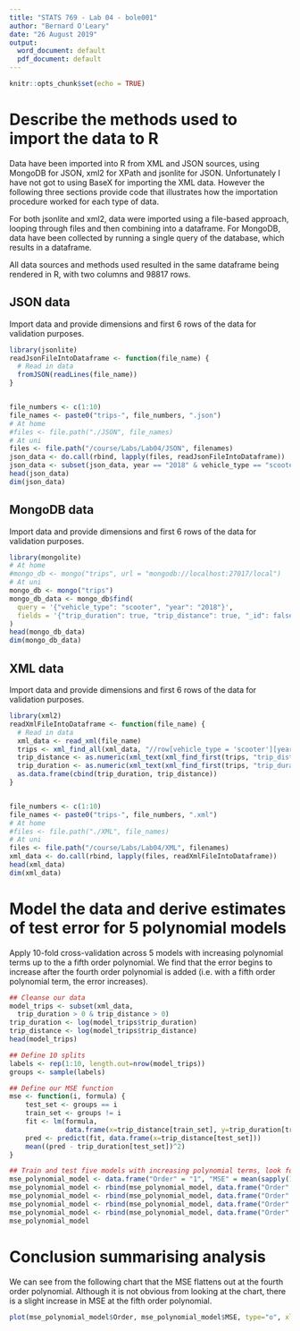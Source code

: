 ---
title: "STATS 769 - Lab 04 - bole001"
author: "Bernard O'Leary"
date: "26 August 2019"
output:
  word_document: default
  pdf_document: default
---

```{r setup, include=FALSE}
knitr::opts_chunk$set(echo = TRUE)
```

# Describe the methods used to import the data to R

Data have been imported into R from XML and JSON sources, using MongoDB for JSON, xml2 for XPath and jsonlite for JSON. Unfortunately I have not got to using BaseX for importing the XML data. However the following three sections provide code that illustrates how the importation procedure worked for each type of data.

For both jsonlite and xml2, data were imported using a file-based approach, looping through files and then combining into a dataframe. For MongoDB, data have been collected by running a single query of the database, which results in a dataframe.

All data sources and methods used resulted in the same dataframe being rendered in R, with two columns and 98817 rows.

## JSON data

Import data and provide dimensions and first 6 rows of the data for validation purposes.

```{r}
library(jsonlite)
readJsonFileIntoDataframe <- function(file_name) {
  # Read in data
  fromJSON(readLines(file_name))
}


file_numbers <- c(1:10)
file_names <- paste0("trips-", file_numbers, ".json")
# At home
#files <- file.path("./JSON", file_names)
# At uni
files <- file.path("/course/Labs/Lab04/JSON", filenames)
json_data <- do.call(rbind, lapply(files, readJsonFileIntoDataframe))
json_data <- subset(json_data, year == "2018" & vehicle_type == "scooter", select = c("trip_duration", "trip_distance"))
head(json_data)
dim(json_data)
```

## MongoDB data

Import data and provide dimensions and first 6 rows of the data for validation purposes.

```{r}
library(mongolite)
# At home
#mongo_db <- mongo("trips", url = "mongodb://localhost:27017/local")
# At uni
mongo_db <- mongo("trips")
mongo_db_data <- mongo_db$find(
  query = '{"vehicle_type": "scooter", "year": "2018"}',
  fields = '{"trip_duration": true, "trip_distance": true, "_id": false}'
)
head(mongo_db_data)
dim(mongo_db_data)
```

## XML data

Import data and provide dimensions and first 6 rows of the data for validation purposes.

```{r}
library(xml2)
readXmlFileIntoDataframe <- function(file_name) {
  # Read in data
  xml_data <- read_xml(file_name)
  trips <- xml_find_all(xml_data, "//row[vehicle_type = 'scooter'][year = 2018]")
  trip_distance <- as.numeric(xml_text(xml_find_first(trips, "trip_distance")))
  trip_duration <- as.numeric(xml_text(xml_find_first(trips, "trip_duration")))
  as.data.frame(cbind(trip_duration, trip_distance))
}


file_numbers <- c(1:10)
file_names <- paste0("trips-", file_numbers, ".xml")
# At home
#files <- file.path("./XML", file_names)
# At uni
files <- file.path("/course/Labs/Lab04/XML", filenames)
xml_data <- do.call(rbind, lapply(files, readXmlFileIntoDataframe))
head(xml_data)
dim(xml_data)
```

# Model the data and derive estimates of test error for 5 polynomial models

Apply 10-fold cross-validation across 5 models with increasing polynomial terms up to the a fifth order polynomial. We find that the error begins to increase after the fourth order polynomial is added (i.e. with a fifth order polynomial term, the error increases).

```{r}
## Cleanse our data
model_trips <- subset(xml_data, 
  trip_duration > 0 & trip_distance > 0)
trip_duration <- log(model_trips$trip_duration)
trip_distance <- log(model_trips$trip_distance)
head(model_trips)

## Define 10 splits
labels <- rep(1:10, length.out=nrow(model_trips))
groups <- sample(labels)

## Define our MSE function
mse <- function(i, formula) {
    test_set <- groups == i
    train_set <- groups != i
    fit <- lm(formula, 
              data.frame(x=trip_distance[train_set], y=trip_duration[train_set]))
    pred <- predict(fit, data.frame(x=trip_distance[test_set]))
    mean((pred - trip_duration[test_set])^2)
}   

## Train and test five models with increasing polynomial terms, look for lowest MSE value
mse_polynomial_model <- data.frame("Order" = "1", "MSE" = mean(sapply(1:10, mse, y ~ x)))
mse_polynomial_model <- rbind(mse_polynomial_model, data.frame("Order" = "2", "MSE" = mean(sapply(1:10, mse, y ~ x + I(x^2)))))
mse_polynomial_model <- rbind(mse_polynomial_model, data.frame("Order" = "3", "MSE" = mean(sapply(1:10, mse, y ~ x + I(x^2) + I(x^3)))))
mse_polynomial_model <- rbind(mse_polynomial_model, data.frame("Order" = "4", "MSE" = mean(sapply(1:10, mse, y ~ x + I(x^2) + I(x^3) + I(x^4)))))
mse_polynomial_model <- rbind(mse_polynomial_model, data.frame("Order" = "5", "MSE" = mean(sapply(1:10, mse, y ~ x + I(x^2) + I(x^3) + I(x^4) + I(x^5)))))
mse_polynomial_model
```

# Conclusion summarising analysis

We can see from the following chart that the MSE flattens out at the fourth order polynomial. Although it is not obvious from looking at the chart, there is a slight increase in MSE at the fifth order polynomial.

```{r}
plot(mse_polynomial_model$Order, mse_polynomial_model$MSE, type="o", xlab="Order of Polynomial", ylab="MSE", main="MSE by Order of Polynomial")
```